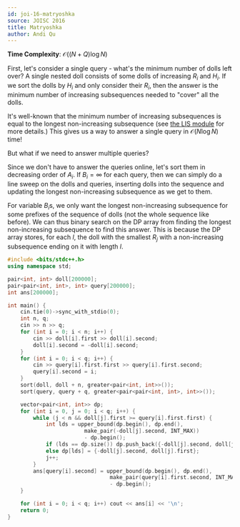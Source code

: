```yaml
---
id: joi-16-matryoshka
source: JOISC 2016
title: Matryoshka
author: Andi Qu
---
```


**Time Complexity**: $\mathcal O((N + Q) \log N)$

First, let's consider a single query - what's the minimum number of dolls left over? A single nested doll consists of some dolls of increasing $R_i$ and $H_i$. If we sort the dolls by $H_i$ and only consider their $R_i$, then the answer is the minimum number of increasing subsequences needed to "cover" all the dolls.

It's well-known that the minimum number of increasing subsequences is equal to the longest non-increasing subsequence (see [the LIS module](/gold/lis/#application-2---minimum-number-of-increasing-sequences) for more details.) This gives us a way to answer a single query in $\mathcal O(N \log N)$ time!

But what if we need to answer multiple queries?

Since we don't have to answer the queries online, let's sort them in decreasing order of $A_i$. If $B_i = \infty$ for each query, then we can simply do a line sweep on the dolls and queries, inserting dolls into the sequence and updating the longest non-increasing subsequence as we get to them.

For variable $B_i$s, we only want the longest non-increasing subsequence for some prefixes of the sequence of dolls (not the whole sequence like before). We can thus binary search on the DP array from finding the longest non-increasing subsequence to find this answer. This is because the DP array stores, for each $l$, the doll with the smallest $R_j$ with a non-increasing subsequence ending on it with length $l$.

```cpp
#include <bits/stdc++.h>
using namespace std;

pair<int, int> doll[200000];
pair<pair<int, int>, int> query[200000];
int ans[200000];

int main() {
	cin.tie(0)->sync_with_stdio(0);
	int n, q;
	cin >> n >> q;
	for (int i = 0; i < n; i++) {
		cin >> doll[i].first >> doll[i].second;
		doll[i].second = -doll[i].second;
	}
	for (int i = 0; i < q; i++) {
		cin >> query[i].first.first >> query[i].first.second;
		query[i].second = i;
	}
	sort(doll, doll + n, greater<pair<int, int>>());
	sort(query, query + q, greater<pair<pair<int, int>, int>>());

	vector<pair<int, int>> dp;
	for (int i = 0, j = 0; i < q; i++) {
		while (j < n && doll[j].first >= query[i].first.first) {
			int lds = upper_bound(dp.begin(), dp.end(),
						make_pair(-doll[j].second, INT_MAX))
						- dp.begin();
			if (lds == dp.size()) dp.push_back({-doll[j].second, doll[j].first});
			else dp[lds] = {-doll[j].second, doll[j].first};
			j++;
		}
		ans[query[i].second] = upper_bound(dp.begin(), dp.end(),
								make_pair(query[i].first.second, INT_MAX))
								- dp.begin();
	}

	for (int i = 0; i < q; i++) cout << ans[i] << '\n';
	return 0;
}
```
